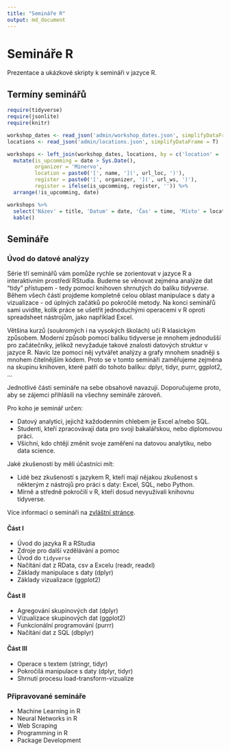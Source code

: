 ```yaml
---
title: "Semináře R"
output: md_document
---
```



# Semináře R
Prezentace a ukázkové skripty k semináři v jazyce R.

## Termíny seminářů

```r
require(tidyverse)
require(jsonlite)
require(knitr)

workshop_dates <- read_json('admin/workshop_dates.json', simplifyDataFrame = T)
locations <- read_json('admin/locations.json', simplifyDataFrame = T)

workshops <- left_join(workshop_dates, locations, by = c('location' = 'key'), suffix = c('_ws', '_loc')) %>% 
  mutate(is_upcomming = date > Sys.Date(),
         organizer = 'Minervo',
         location = paste0('[', name, '](', url_loc, ')'),
         register = paste0('[', organizer, '](', url_ws, ')'),
         register = ifelse(is_upcomming, register, '')) %>% 
  arrange(!is_upcomming, date)

workshops %>% 
  select('Název' = title, 'Datum' = date, 'Čas' = time, 'Místo' = location, 'Registrace' = register) %>% 
  kable()
```

## Semináře

### Úvod do datové analýzy

Série tří seminářů vám pomůže rychle se zorientovat v jazyce R a interaktivním prostředí RStudia. Budeme se věnovat zejména analýze dat "tidy" přístupem - tedy pomocí knihoven shrnutých do balíku *tidyverse*. Během všech částí projdeme kompletně celou oblast manipulace s daty a vizualizace - od úplných začátků po pokročilé metody. Na konci seminářů sami uvidíte, kolik práce se ušetřit jednoduchými operacemi v R oproti spreadsheet nástrojům, jako například Excel.

Většina kurzů (soukromých i na vysokých školách) učí R klasickým způsobem. Moderní způsob pomocí balíku tidyverse je mnohem jednodušší pro začátečníky, jelikož nevyžaduje takové znalosti datových struktur v jazyce R. Navíc lze pomocí něj vytvářet analýzy a grafy mnohem snadněji s mnohem čitelnějším kódem. Proto se v tomto semináři zaměřujeme zejména na skupinu knihoven, které patří do tohoto balíku: dplyr, tidyr, purrr, ggplot2, ...

Jednotlivé části semináře na sebe obsahově navazují. Doporučujeme proto, aby se zájemci přihlásili na všechny semináře zároveň.

Pro koho je seminář určen:

* Datový analytici, jejichž každodenním chlebem je Excel a/nebo SQL.
* Studenti, kteří zpracovávají data pro svoji bakalářskou, nebo diplomovou práci.
* Všichni, kdo chtějí změnit svoje zaměření na datovou analytiku, nebo data science.

Jaké zkušenosti by měli účastníci mít: 

* Lidé bez zkušeností s jazykem R, kteří mají nějakou zkušenost s některým z nástrojů pro práci s daty: Excel, SQL, nebo Python.
* Mírně a středně pokročilí v R, kteří dosud nevyužívali knihovnu tidyverse.

Více informací o semináři na [zvláštní stránce](https://github.com/jankislinger/r-workshops/tree/master/introduction).

#### Část I

* Úvod do jazyka R a RStudia
* Zdroje pro další vzdělávání a pomoc
* Úvod do `tidyverse`
* Načítání dat z RData, csv a Excelu (readr, readxl)
* Základy manipulace s daty (dplyr)
* Základy vizualizace (ggplot2)

#### Část II

* Agregování skupinových dat (dplyr)
* Vizualizace skupinových dat (ggplot2)
* Funkcionální programování (purrr)
* Načítání dat z SQL (dbplyr)

#### Část III

* Operace s textem (stringr, tidyr)
* Pokročilá manipulace s daty (dplyr, tidyr)
* Shrnutí procesu load-transform-vizualize

### Připravované semináře

* Machine Learning in R
* Neural Networks in R
* Web Scraping
* Programming in R
* Package Development
